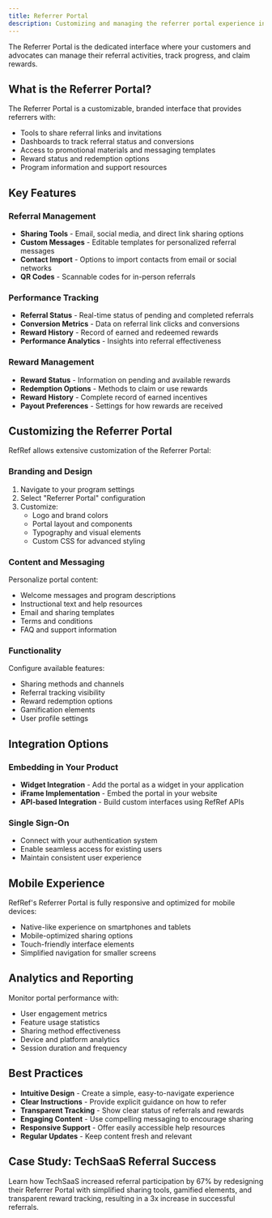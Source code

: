 ```yaml
---
title: Referrer Portal
description: Customizing and managing the referrer portal experience in RefRef
---
```

The Referrer Portal is the dedicated interface where your customers and advocates can manage their referral activities, track progress, and claim rewards.

## What is the Referrer Portal?

The Referrer Portal is a customizable, branded interface that provides referrers with:

- Tools to share referral links and invitations
- Dashboards to track referral status and conversions
- Access to promotional materials and messaging templates
- Reward status and redemption options
- Program information and support resources

## Key Features

### Referral Management

- **Sharing Tools** - Email, social media, and direct link sharing options
- **Custom Messages** - Editable templates for personalized referral messages
- **Contact Import** - Options to import contacts from email or social networks
- **QR Codes** - Scannable codes for in-person referrals

### Performance Tracking

- **Referral Status** - Real-time status of pending and completed referrals
- **Conversion Metrics** - Data on referral link clicks and conversions
- **Reward History** - Record of earned and redeemed rewards
- **Performance Analytics** - Insights into referral effectiveness

### Reward Management

- **Reward Status** - Information on pending and available rewards
- **Redemption Options** - Methods to claim or use rewards
- **Reward History** - Complete record of earned incentives
- **Payout Preferences** - Settings for how rewards are received

## Customizing the Referrer Portal

RefRef allows extensive customization of the Referrer Portal:

### Branding and Design

1. Navigate to your program settings
2. Select "Referrer Portal" configuration
3. Customize:
   - Logo and brand colors
   - Portal layout and components
   - Typography and visual elements
   - Custom CSS for advanced styling

### Content and Messaging

Personalize portal content:

- Welcome messages and program descriptions
- Instructional text and help resources
- Email and sharing templates
- Terms and conditions
- FAQ and support information

### Functionality

Configure available features:

- Sharing methods and channels
- Referral tracking visibility
- Reward redemption options
- Gamification elements
- User profile settings

## Integration Options

### Embedding in Your Product

- **Widget Integration** - Add the portal as a widget in your application
- **iFrame Implementation** - Embed the portal in your website
- **API-based Integration** - Build custom interfaces using RefRef APIs

### Single Sign-On

- Connect with your authentication system
- Enable seamless access for existing users
- Maintain consistent user experience

## Mobile Experience

RefRef's Referrer Portal is fully responsive and optimized for mobile devices:

- Native-like experience on smartphones and tablets
- Mobile-optimized sharing options
- Touch-friendly interface elements
- Simplified navigation for smaller screens

## Analytics and Reporting

Monitor portal performance with:

- User engagement metrics
- Feature usage statistics
- Sharing method effectiveness
- Device and platform analytics
- Session duration and frequency

## Best Practices

- **Intuitive Design** - Create a simple, easy-to-navigate experience
- **Clear Instructions** - Provide explicit guidance on how to refer
- **Transparent Tracking** - Show clear status of referrals and rewards
- **Engaging Content** - Use compelling messaging to encourage sharing
- **Responsive Support** - Offer easily accessible help resources
- **Regular Updates** - Keep content fresh and relevant

## Case Study: TechSaaS Referral Success

Learn how TechSaaS increased referral participation by 67% by redesigning their Referrer Portal with simplified sharing tools, gamified elements, and transparent reward tracking, resulting in a 3x increase in successful referrals.